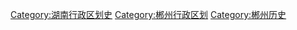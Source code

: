 [[Category:湖南行政区划史|Category:湖南行政区划史]]
[[Category:郴州行政区划|Category:郴州行政区划]]
[[Category:郴州历史|Category:郴州历史]]